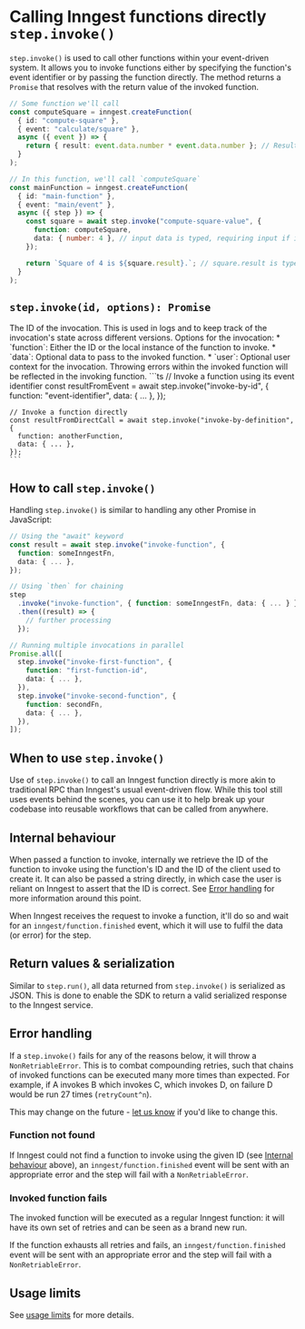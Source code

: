 # Calling Inngest functions directly `step.invoke()`

`step.invoke()` is used to call other functions within your event-driven system. It allows you to invoke functions either by specifying the function's event identifier or by passing the function directly. The method returns a `Promise` that resolves with the return value of the invoked function.

```ts
// Some function we'll call
const computeSquare = inngest.createFunction(
  { id: "compute-square" },
  { event: "calculate/square" },
  async ({ event }) => {
    return { result: event.data.number * event.data.number }; // Result typed as { result: number }
  }
);

// In this function, we'll call `computeSquare`
const mainFunction = inngest.createFunction(
  { id: "main-function" },
  { event: "main/event" },
  async ({ step }) => {
    const square = await step.invoke("compute-square-value", {
      function: computeSquare,
      data: { number: 4 }, // input data is typed, requiring input if it's needed
    });

    return `Square of 4 is ${square.result}.`; // square.result is typed as number
  }
);
```

## `step.invoke(id, options): Promise`

<Row>
  <Col>
    <Properties>
      <Property name="id" type="string" required>
        The ID of the invocation. This is used in logs and to keep track of the invocation's state across different versions.
      </Property>
      <Property name="options" type="object" required>
        Options for the invocation:
        * `function`: Either the ID or the local instance of the function to invoke.
        * `data`: Optional data to pass to the invoked function.
        * `user`: Optional user context for the invocation.
        Throwing errors within the invoked function will be reflected in the invoking function.
      </Property>
    </Properties>
  </Col>
  <Col>
    ```ts
    // Invoke a function using its event identifier
    const resultFromEvent = await step.invoke("invoke-by-id", {
      function: "event-identifier",
      data: { ... },
    });

    // Invoke a function directly
    const resultFromDirectCall = await step.invoke("invoke-by-definition", {
      function: anotherFunction,
      data: { ... },
    });
    ```
  </Col>
</Row>

## How to call `step.invoke()`

Handling `step.invoke()` is similar to handling any other Promise in JavaScript:

```ts
// Using the "await" keyword
const result = await step.invoke("invoke-function", {
  function: someInngestFn,
  data: { ... },
});

// Using `then` for chaining
step
  .invoke("invoke-function", { function: someInngestFn, data: { ... } })
  .then((result) => {
    // further processing
  });

// Running multiple invocations in parallel
Promise.all([
  step.invoke("invoke-first-function", {
    function: "first-function-id",
    data: { ... },
  }),
  step.invoke("invoke-second-function", {
    function: secondFn,
    data: { ... },
  }),
]);
```

## When to use `step.invoke()`

Use of `step.invoke()` to call an Inngest function directly is more akin to traditional RPC than Inngest's usual event-driven flow. While this tool still uses events behind the scenes, you can use it to help break up your codebase into reusable workflows that can be called from anywhere.

## Internal behaviour

When passed a function to invoke, internally we retrieve the ID of the function to invoke using the function's ID and the ID of the client used to create it. It can also be passed a string directly, in which case the user is reliant on Inngest to assert that the ID is correct. See [Error handling](#error-handling) for more information around this point.

When Inngest receives the request to invoke a function, it'll do so and wait for an `inngest/function.finished` event, which it will use to fulfil the data (or error) for the step.

## Return values & serialization

Similar to `step.run()`, all data returned from `step.invoke()` is serialized as JSON. This is done to enable the SDK to return a valid serialized response to the Inngest service.

## Error handling

If a `step.invoke()` fails for any of the reasons below, it will throw a `NonRetriableError`. This is to combat compounding retries, such that chains of invoked functions can be executed many more times than expected. For example, if A invokes B which invokes C, which invokes D, on failure D would be run 27 times (`retryCount^n`).

This may change on the future - [let us know](https://roadmap.inngest.com/roadmap?ref=docs) if you'd like to change this.

### Function not found

If Inngest could not find a function to invoke using the given ID (see [Internal behaviour](#internal-behaviour) above), an `inngest/function.finished` event will be sent with an appropriate error and the step will fail with a `NonRetriableError`.

### Invoked function fails

The invoked function will be executed as a regular Inngest function: it will have its own set of retries and can be seen as a brand new run.

If the function exhausts all retries and fails, an `inngest/function.finished` event will be sent with an appropriate error and the step will fail with a `NonRetriableError`.

## Usage limits

See [usage limits][usage-limits] for more details.

[usage-limits]: /docs/usage-limits/inngest#functions
